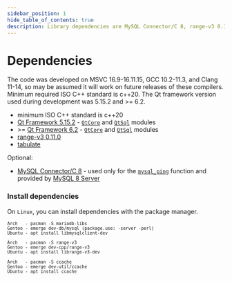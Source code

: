 ```yaml
---
sidebar_position: 1
hide_table_of_contents: true
description: Library dependencies are MySQL Connector/C 8, range-v3 0.11.0, tabulate and the Qt framework version used during development was 5.15.2 and >= 6.2. The code was developed on MSVC 16.9-16.11.15, GCC 10.2-11.3, and Clang 11-14.
---
```


# Dependencies

The code was developed on MSVC 16.9-16.11.15, GCC 10.2-11.3, and Clang 11-14, so may be assumed it will work on future releases of these compilers. Minimum required ISO C++ standard is c++20.
The Qt framework version used during development was 5.15.2 and >= 6.2.

- minimum ISO C++ standard is c++20
- [Qt Framework 5.15.2](https://www.qt.io/download-qt-installer) - [`QtCore`](https://doc.qt.io/qt-5/qtcore-module.html) and [`QtSql`](https://doc.qt.io/qt-5/qtsql-index.html) modules
- &gt;= [Qt Framework 6.2](https://www.qt.io/download-qt-installer) - [`QtCore`](https://doc.qt.io/qt-6/qtcore-module.html) and [`QtSql`](https://doc.qt.io/qt-6/qtsql-index.html) modules
- [range-v3 0.11.0](https://github.com/ericniebler/range-v3)
- [tabulate](https://github.com/p-ranav/tabulate)

Optional:

- [MySQL Connector/C 8](https://dev.mysql.com/downloads/c-api/) - used only for the [`mysql_ping`](https://dev.mysql.com/doc/c-api/8.0/en/mysql-ping.html) function and provided by [MySQL 8 Server](https://dev.mysql.com/downloads/mysql/)

### Install dependencies

On `Linux`, you can install dependencies with the package manager.

<small>

```text title='MySQL C library'
Arch   - pacman -S mariadb-libs
Gentoo - emerge dev-db/mysql (package.use: -server -perl)
Ubuntu - apt install libmysqlclient-dev
```

```text title='range-v3 library (header only)'
Arch   - pacman -S range-v3
Gentoo - emerge dev-cpp/range-v3
Ubuntu - apt install librange-v3-dev
```

```text title='ccache'
Arch   - pacman -S ccache
Gentoo - emerge dev-util/ccache
Ubuntu - apt install ccache
```

</small>
